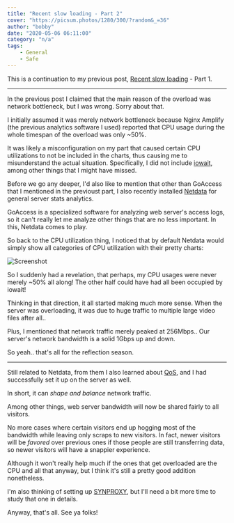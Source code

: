```yaml
---
title: "Recent slow loading - Part 2"
cover: "https://picsum.photos/1280/300/?random&_=36"
author: "bobby"
date: "2020-05-06 06:11:00"
category: "n/a"
tags:
    - General
    - Safe
---
```


This is a continuation to my previous post, [Recent slow loading](recent-slow-loading) - Part 1.

---

In the previous post I claimed that the main reason of the overload was network bottleneck, but I was wrong. Sorry about that.

I initially assumed it was merely network bottleneck because Nginx Amplify (the previous analytics software I used) reported that CPU usage during the whole timespan of the overload was only ~50%.

It was likely a misconfiguration on my part that caused certain CPU utilizations to not be included in the charts, thus causing me to misunderstand the actual situation. Specifically, I did not include [iowait](https://serverfault.com/questions/12679/can-anyone-explain-precisely-what-iowait-is), among other things that I might have missed.

Before we go any deeper, I'd also like to mention that other than GoAccess that I mentioned in the previoust part, I also recently installed [Netdata](https://www.netdata.cloud/) for general server stats analytics.

GoAccess is a specialized software for analyzing web server's access logs, so it can't really let me analyze other things that are no less important. In this, Netdata comes to play.

So back to the CPU utilization thing, I noticed that by default Netdata would simply show all categories of CPU utilization with their pretty charts:

![Screenshot](./Screenshot_20200506_055712.png)

So I suddenly had a revelation, that perhaps, my CPU usages were never merely ~50% all along! The other half could have had all been occupied by iowait!

Thinking in that direction, it all started making much more sense. When the server was overloading, it was due to huge traffic to multiple large video files after all..

Plus, I mentioned that network traffic merely peaked at 256Mbps.. Our server's network bandwidth is a solid 1Gbps up and down.

So yeah.. that's all for the reflection season.

---

Still related to Netdata, from them I also learned about [QoS](https://learn.netdata.cloud/docs/agent/collectors/tc.plugin/#qos), and I had successfully set it up on the server as well.

In short, it can *shape and balance* network traffic.

Among other things, web server bandwidth will now be shared fairly to all visitors.

No more cases where certain visitors end up hogging most of the bandwidth while leaving only scraps to new visitors. In fact, newer visitors will be *favored* over previous ones if those people are still transferring data, so newer visitors will have a snappier experience.

Although it won't really help much if the ones that get overloaded are the CPU and all that anyway, but I think it's still a pretty good addition nonetheless.

I'm also thinking of setting up [SYNPROXY](https://learn.netdata.cloud/docs/agent/collectors/proc.plugin/#linux-anti-ddos), but I'll need a bit more time to study that one in details.

Anyway, that's all. See ya folks!

